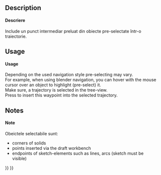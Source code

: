 <languages/>

{{Docnav
|[[Robot_InsertWaypoint|Insert a waypoint]]
|[[Robot_Edge2Trac|Create a trajectory out of edges]]
|[[Robot_Workbench|Robot]]
|IconL=Robot_InsertWaypoint.svg
|IconR=Robot_Edge2Trac.svg
|IconC=Workbench_Robot.svg
}}

<div class="mw-translate-fuzzy">
{{GuiCommand|Name=Robot InsertWaypointPre|Workbenches=[[Robot_Workbench|Robot]]|MenuLocation=Robot → Insert in trajectory|Shortcut=W|SeeAlso=---}}
</div>

==Description==

<div class="mw-translate-fuzzy">
====Descriere====
Include un punct intermediar preluat din obiecte pre-selectate într-o traiectorie.
</div>

==Usage==

<div class="mw-translate-fuzzy">
====Usage====
Depending on the used navigation style pre-selecting may vary.
<br />
For example, when using blender navigation, you can hover with the mouse cursor over an object to highlight (pre-select) it.
<br />
Make sure, a trajectory is selected in the tree-view.
<br />
Press {{KEY| W}} to insert this waypoint into the selected trajectory.
</div>

==Notes==

<div class="mw-translate-fuzzy">
====Note====
Obeictele selectabile sunt:
* corners of solids
* points inserted via the draft workbench
* endpoints of sketch-elements such as lines, arcs (sketch must be visible)
</div>


{{Docnav
|[[Robot_InsertWaypoint|Insert a waypoint]]
|[[Robot_Edge2Trac|Create a trajectory out of edges]]
|[[Robot_Workbench|Robot]]
|IconL=Robot_InsertWaypoint.svg
|IconR=Robot_Edge2Trac.svg
|IconC=Workbench_Robot.svg
}}

{{Robot_Tools_navi{{#translation:}}}}
{{Userdocnavi{{#translation:}}}}